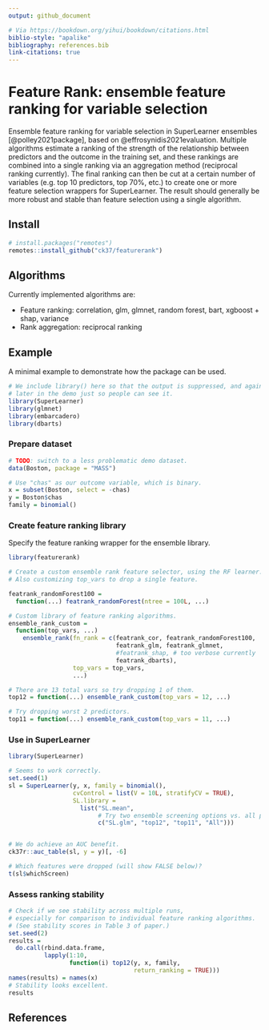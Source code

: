 ```yaml
---
output: github_document

# Via https://bookdown.org/yihui/bookdown/citations.html
biblio-style: "apalike"
bibliography: references.bib 
link-citations: true
---
```


<!-- README.md is generated from README.Rmd. Please edit that file -->

# Feature Rank: ensemble feature ranking for variable selection

Ensemble feature ranking for variable selection in SuperLearner ensembles [@polley2021package], based on @effrosynidis2021evaluation. Multiple algorithms estimate a ranking of the strength of the relationship between predictors and the outcome in the training set, and these rankings are combined into a single ranking via an aggregation method (reciprocal ranking currently). The final ranking can then be cut at a certain number of variables (e.g. top 10 predictors, top 70%, etc.) to create one or more feature selection wrappers for SuperLearner. The result should generally be more robust and stable than feature selection using a single algorithm.

## Install

```r
# install.packages("remotes")
remotes::install_github("ck37/featurerank")
```

## Algorithms

Currently implemented algorithms are:

  * Feature ranking: correlation, glm, glmnet, random forest, bart, xgboost + shap, variance
  * Rank aggregation: reciprocal ranking

## Example

A minimal example to demonstrate how the package can be used.

```r
# We include library() here so that the output is suppressed, and again
# later in the demo just so people can see it.
library(SuperLearner)
library(glmnet)
library(embarcadero)
library(dbarts)
```

### Prepare dataset

```r
# TODO: switch to a less problematic demo dataset.
data(Boston, package = "MASS")

# Use "chas" as our outcome variable, which is binary.
x = subset(Boston, select = -chas)
y = Boston$chas
family = binomial()

```

### Create feature ranking library

Specify the feature ranking wrapper for the ensemble library.

```r
library(featurerank)

# Create a custom ensemble rank feature selector, using the RF learner.
# Also customizing top_vars to drop a single feature.

featrank_randomForest100 =
  function(...) featrank_randomForest(ntree = 100L, ...)

# Custom library of feature ranking algorithms.
ensemble_rank_custom =
  function(top_vars, ...)
    ensemble_rank(fn_rank = c(featrank_cor, featrank_randomForest100,
                              featrank_glm, featrank_glmnet,
                              #featrank_shap, # too verbose currently
                              featrank_dbarts),
                  top_vars = top_vars,
                  ...)

# There are 13 total vars so try dropping 1 of them.
top12 = function(...) ensemble_rank_custom(top_vars = 12, ...)

# Try dropping worst 2 predictors.
top11 = function(...) ensemble_rank_custom(top_vars = 11, ...)
```

### Use in SuperLearner

```r
library(SuperLearner)

# Seems to work correctly.
set.seed(1)
sl = SuperLearner(y, x, family = binomial(),
                  cvControl = list(V = 10L, stratifyCV = TRUE),
                  SL.library =
                    list("SL.mean",
                         # Try two ensemble screening options vs. all predictors.
                         c("SL.glm", "top12", "top11", "All")))


# We do achieve an AUC benefit.
ck37r::auc_table(sl, y = y)[, -6]

# Which features were dropped (will show FALSE below)?
t(sl$whichScreen)

```

### Assess ranking stability

```r
# Check if we see stability across multiple runs,
# especially for comparison to individual feature ranking algorithms.
# (See stability scores in Table 3 of paper.)
set.seed(2)
results =
  do.call(rbind.data.frame,
          lapply(1:10,
                 function(i) top12(y, x, family,
                                   return_ranking = TRUE)))
names(results) = names(x)
# Stability looks excellent.
results
```

## References

<div id="refs"></div>

